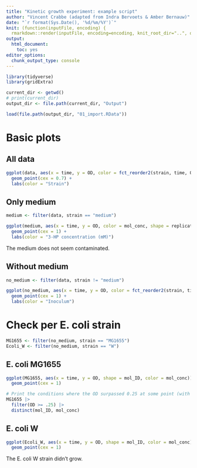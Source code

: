 ```yaml
---
title: "Kinetic growth experiment: example script"
author: "Vincent Crabbe (adapted from Indra Bervoets & Amber Bernauw)"
date: "`r format(Sys.Date(), '%d/%m/%Y')`"
knit: (function(inputFile, encoding) {
  rmarkdown::render(inputFile, encoding=encoding, knit_root_dir="..", output_dir="../Output")})
output: 
  html_document:
    toc: yes
editor_options:
  chunk_output_type: console
---
```


```r
library(tidyverse)
library(gridExtra)
```



```r
current_dir <- getwd()
# print(current_dir)
output_dir <- file.path(current_dir, "Output")

load(file.path(output_dir, "01_import.RData"))
```

# Basic plots
## All data
```r
ggplot(data, aes(x = time, y = OD, color = fct_reorder2(strain, time, OD))) +
  geom_point(cex = 0.7) +
  labs(color = "Strain")
```

## Only medium

```r
medium <- filter(data, strain == "medium")

ggplot(medium, aes(x = time, y = OD, color = mol_conc, shape = replicate)) +
  geom_point(cex = 1) +
  labs(color = "3-HP concentration (mM)")
```
The medium does not seem contaminated.

## Without medium

```r
no_medium <- filter(data, strain != "medium")

ggplot(no_medium, aes(x = time, y = OD, color = fct_reorder2(strain, time, OD))) +
  geom_point(cex = 1) +
  labs(color = "Inoculum")
```

# Check per E. coli strain
```r
MG1655 <- filter(no_medium, strain == "MG1655")
Ecoli_W <- filter(no_medium, strain == "W")
```

## E. coli MG1655

```r
ggplot(MG1655, aes(x = time, y = OD, shape = mol_ID, color = mol_conc)) +
  geom_point(cex = 1)
```

```r
# Print the conditions where the OD surpassed 0.25 at some point (with other words, where the strains grew)
MG1655 |>
  filter(OD >= .25) |>
  distinct(mol_ID, mol_conc)
```

## E. coli W

```r
ggplot(Ecoli_W, aes(x = time, y = OD, shape = mol_ID, color = mol_conc)) +
  geom_point(cex = 1)
```
The E. coli W strain didn't grow.
